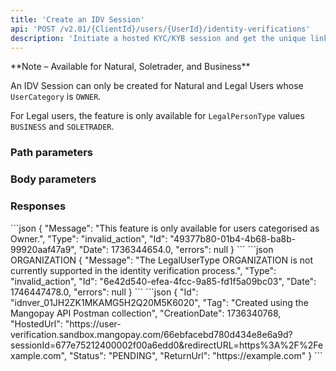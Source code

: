 ```yaml
---
title: 'Create an IDV Session'
api: 'POST /v2.01/{ClientId}/users/{UserId}/identity-verifications'
description: 'Initiate a hosted KYC/KYB session and get the unique link for the frontend experience'
---
```






<Note>
**Note – Available for Natural, Soletrader, and Business**

An IDV Session can only be created for Natural and Legal Users whose `UserCategory` is `OWNER`. 

For Legal users, the feature is only available for `LegalPersonType` values `BUSINESS` and `SOLETRADER`.
</Note>


### Path parameters

<UserId />

### Body parameters

<ReturnURL4 />

<Tag7 />

### Responses

<AccordionGroup>

<Accordion title="200">

<IdResponse />

<Tag2Response />

<CreationDateResponse />

<HostedUrlResponse />

<Status13Response />

<ReturnURL3Response />

</Accordion>

</AccordionGroup>

<AccordionGroup>

<Accordion title="400 - User must be OWNER">
```json
{
    "Message": "This feature is only available for users categorised as Owner.",
    "Type": "invalid_action",
    "Id": "49377b80-01b4-4b68-ba8b-99920aaf47a9",
    "Date": 1736344654.0,
    "errors": null
}
```
</Accordion>

<Accordion title="400 - Legal user must be BUSINESS or SOLETRADER">
```json ORGANIZATION 
{
    "Message": "The LegalUserType ORGANIZATION is not currently supported in the identity verification process.",
    "Type": "invalid_action",
    "Id": "6e42d540-efea-4fcc-9a85-fd1f5a09bc03",
    "Date": 1746447478.0,
    "errors": null
}
```
</Accordion>

</AccordionGroup>

<ResponseExample>
```json
{
    "Id": "idnver_01JH2ZK1MKAMG5H2Q20M5K6020",
    "Tag": "Created using the Mangopay API Postman collection",
    "CreationDate": 1736340768,
    "HostedUrl": "https://user-verification.sandbox.mangopay.com/66ebfacebd780d434e8e6a9d?sessionId=677e75212400002f00a6edd0&redirectURL=https%3A%2F%2Fexample.com",
    "Status": "PENDING",
    "ReturnUrl": "https://example.com"
}
```
</ResponseExample>

<RequestExample>
<RestCreateIdvSession />
</RequestExample>